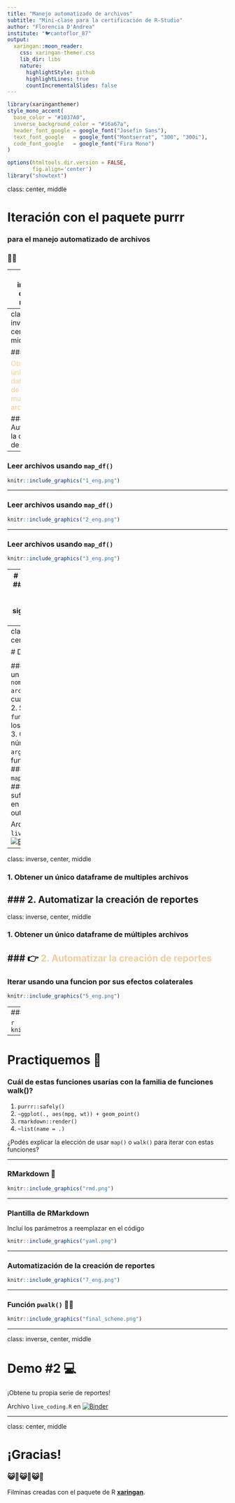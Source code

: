 ```yaml
---
title: "Manejo automatizado de archivos"
subtitle: "Mini-clase para la certificación de R-Studio"
author: "Florencia D'Andrea"
institute: "🐦cantoflor_87"
output:
  xaringan::moon_reader:
    css: xaringan-themer.css
    lib_dir: libs
    nature:
      highlightStyle: github
      highlightLines: true
      countIncrementalSlides: false
---
```


```r
library(xaringanthemer)
style_mono_accent(
  base_color = "#1037A0",
  inverse_background_color = "#16a67a",
  header_font_google = google_font("Josefin Sans"),
  text_font_google   = google_font("Montserrat", "300", "300i"),
  code_font_google   = google_font("Fira Mono")
)

```

```r
options(htmltools.dir.version = FALSE,
        fig.align='center')
library("showtext")
```

class: center, middle

# Iteración con el paquete purrr

### para el manejo automatizado de archivos

### 📄🐱

---
class: inverse, center, middle

### 1. Obtener un único dataframe de multiples archivos
 
### 2. Automatizar la creación de reportes


---
class: inverse, center, middle

### 👉<span style="color: #f2cc9d;">1. Obtener un único dataframe de multiples archivos</span> 
 
### 2. Automatizar la creación de reportes

---

### Leer archivos usando `map_df()`

```r
knitr::include_graphics("1_eng.png")
```

---

### Leer archivos usando `map_df()`

```r
knitr::include_graphics("2_eng.png")
```

---

### Leer archivos usando `map_df()`

```r
knitr::include_graphics("3_eng.png")
```

---
# Practiquemos 💪
### ¿Qué función usarías para obtener los siguientes valores de retorno?

1. `map()`
2. `map_df()`
3. `map_chr()`


```r
knitr::include_graphics("4_eng.png")
```


---
class: inverse, center, middle

# Demo #1 💻

#### 1. Construí un vector con `nombres de archivos` sobre los cuales iterar
#### 2. Seleccioná una `función` para leer los archivos
#### 3. Chequea el número de `argumentos` que la función necesita
#### 4. Elegí entre `map()`/`map2()`/`pmap()`
#### 5. Elegi un sufijo para  `map_*()` en relación al output deseado

Archivo `live_coding.R` en [![Binder](https://mybinder.org/badge_logo.svg)](https://mybinder.org/v2/gh/flor14/purrr_class/master?urlpath=rstudio)

---

class: inverse, center, middle

### 1. Obtener un único dataframe de multiples archivos
 
### 2. Automatizar la creación de reportes 
---

class: inverse, center, middle

### 1. Obtener un único dataframe de múltiples archivos
 
### 👉 <span style="color: #f2cc9d;">2. Automatizar la creación de reportes</span> 
---

### Iterar usando una funcion por sus efectos colaterales

```r
knitr::include_graphics("5_eng.png")
```

---
### Función `purrr::walk()` 

```r
knitr::include_graphics("6_eng.png")
```

---

# Practiquemos 💪
### Cuál de estas funciones usarías con la familia de funciones walk()?
1. `purrr::safely()`
2. `~ggplot(., aes(mpg, wt)) + geom_point()`
3. `rmarkdown::render()`
4. `~list(name = .)`

¿Podés explicar la elección de usar `map()` o `walk()` para iterar con estas funciones?

---

### RMarkdown 🧶 

```r
knitr::include_graphics("rmd.png")
```

---

### Plantilla de RMarkdown 

Incluí los parámetros a reemplazar en el código

```r
knitr::include_graphics("yaml.png")

```

---

### Automatización de la creación de reportes

```r
knitr::include_graphics("7_eng.png")
```

---

### Función `pwalk()` 🧶😺

```r
knitr::include_graphics("final_scheme.png")
```

---

class: inverse, center, middle

# Demo #2 💻

¡Obtene tu propia serie de reportes!

Archivo `live_coding.R` en
[![Binder](https://mybinder.org/badge_logo.svg)](https://mybinder.org/v2/gh/flor14/purrr_class/master?urlpath=rstudio)

---

class: center, middle

# ¡Gracias!

### 😺🧶😺🧶😺🧶

Filminas creadas con el paquete de R [**xaringan**](https://github.com/yihui/xaringan).

